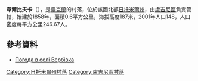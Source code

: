 {{coord|51|6|34|N|28|3|53|E|scale:30000|display=title}}

'''韋爾比夫卡'''（{{lang-uk|Вербівка}}），是[[烏克蘭|烏克蘭]]的村落，位於該國北部[[日托米爾州|日托米爾州]]，由[[盧吉尼區|盧吉尼區]]負責管轄，始建於1858年，面積0.6平方公里，海拔高度187米，2001年人口148，人口密度每平方公里246.67人。

==參考資料==
* [http://weather.in.ua/ua/zhitomirskaja/3086 Погода в селі Вербівка] {{Wayback|url=http://weather.in.ua/ua/zhitomirskaja/3086 |date=20160305084423 }}

{{DEFAULTSORT:Вербівка}}
[[Category:日托米爾州村落|Category:日托米爾州村落]]
[[Category:盧吉尼區村落|Category:盧吉尼區村落]]


{{Zhytomyr-geo-stub}}